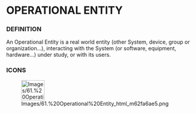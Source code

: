             
= OPERATIONAL ENTITY =
 
=== DEFINITION ===
 
An Operational Entity is a real world entity (other System, device, group or organization...), interacting with the System (or software, equipment, hardware...) under study, or with its users.

 
=== ICONS ===
 
[[Image:Images/61.%20Operational%20Entity_html_m62fa6ae5.png|62x54px]]

   